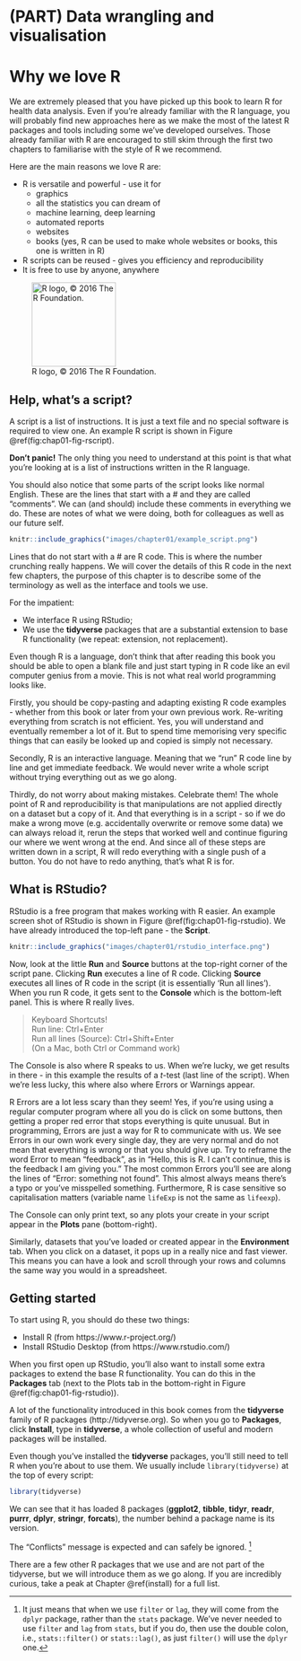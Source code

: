 # (PART) Data wrangling and visualisation {-}

# Why we love R

We are extremely pleased that you have picked up this book to learn R for health data analysis.
Even if you're already familiar with the R language, you will probably find new approaches here as we make the most of the latest R packages and tools including some we've developed ourselves.
Those already familiar with R are encouraged to still skim through the first two chapters to familiarise with the style of R we recommend.

Here are the main reasons we love R are:

* R is versatile and powerful - use it for
    - graphics 
    - all the statistics you can dream of
    - machine learning, deep learning
    - automated reports 
    - websites 
    - books (yes, R can be used to make whole websites or books, this one is written in R)
* R scripts can be reused - gives you efficiency and reproducibility
* It is free to use by anyone, anywhere

![R logo, &copy; 2016 The R Foundation.](images/chapter01/Rlogo.png){width=150px}

## Help, what's a script?

A script is a list of instructions. 
It is just a text file and no special software is required to view one.
An example R script is shown in Figure \@ref(fig:chap01-fig-rscript).

**Don't panic!**
The only thing you need to understand at this point is that what you're looking at is a list of instructions written in the R language.

You should also notice that some parts of the script looks like normal English.
These are the lines that start with a # and they are called "comments".
We can (and should) include these comments in everything we do.
These are notes of what we were doing, both for colleagues as well as our future self.

```r
knitr::include_graphics("images/chapter01/example_script.png")
```

Lines that do not start with a # are R code.
This is where the number crunching really happens.
We will cover the details of this R code in the next few chapters, the purpose of this chapter is to describe some of the terminology as well as the interface and tools we use.

For the impatient:

* We interface R using RStudio;
* We use the **tidyverse** packages that are a substantial extension to base R functionality (we repeat: extension, not replacement).

Even though R is a language, don't think that after reading this book you should be able to open a blank file and just start typing in R code like an evil computer genius from a movie. 
This is not what real world programming looks like.

Firstly, you should be copy-pasting and adapting existing R code examples - whether from this book or later from your own previous work.
Re-writing everything from scratch is not efficient.
Yes, you will understand and eventually remember a lot of it.
But to spend time memorising very specific things that can easily be looked up and copied is simply not necessary.

Secondly, R is an interactive language.
Meaning that we "run" R code line by line and get immediate feedback.
We would never write a whole script without trying everything out as we go along.

Thirdly, do not worry about making mistakes.
Celebrate them!
The whole point of R and reproducibility is that manipulations are not applied directly on a dataset but a copy of it. 
And that everything is in a script - so if we do make a wrong move (e.g. accidentally overwrite or remove some data) we can always reload it, rerun the steps that worked well and continue figuring our where we went wrong at the end.
And since all of these steps are written down in a script, R will redo everything with a single push of a button.
You do not have to redo anything, that's what R is for.

## What is RStudio?

RStudio is a free program that makes working with R easier.
An example screen shot of RStudio is shown in Figure \@ref(fig:chap01-fig-rstudio).
We have already introduced the top-left pane - the **Script**.

```r
knitr::include_graphics("images/chapter01/rstudio_interface.png")
```

Now, look at the little **Run** and **Source** buttons at the top-right corner of the script pane.
Clicking **Run** executes a line of R code. 
Clicking **Source** executes all lines of R code in the script (it is essentially 'Run all lines').
When you run R code, it gets sent to the **Console** which is the bottom-left panel.
This is where R really lives.

> Keyboard Shortcuts!  
> Run line: Ctrl+Enter  
> Run all lines (Source): Ctrl+Shift+Enter  
> (On a Mac, both Ctrl or Command work)

The Console is also where R speaks to us. 
When we're lucky, we get results in there - in this example the results of a *t*-test (last line of the script).
When we're less lucky, this where also where Errors or Warnings appear.

R Errors are a lot less scary than they seem!
Yes, if you're using using a regular computer program where all you do is click on some buttons, then getting a proper red error that stops everything is quite unusual.
But in programming, Errors are just a way for R to communicate with us.
We see Errors in our own work every single day, they are very normal and do not mean that everything is wrong or that you should give up. 
Try to reframe the word Error to mean "feedback", as in "Hello, this is R. I can't continue, this is the feedback I am giving you."
The most common Errors you'll see are along the lines of "Error: something not found". 
This almost always means there's a typo or you've misspelled something.
Furthermore, R is case sensitive so capitalisation matters (variable name `lifeExp` is not the same as `lifeexp`).

The Console can only print text, so any plots your create in your script appear in the **Plots** pane (bottom-right).

Similarly, datasets that you've loaded or created appear in the **Environment** tab.
When you click on a dataset, it pops up in a really nice and fast viewer. 
This means you can have a look and scroll through your rows and columns the same way you would in a spreadsheet.

## Getting started

To start using R, you should do these two things:

* Install R (from https://www.r-project.org/)
* Install RStudio Desktop (from https://www.rstudio.com/)

When you first open up RStudio, you'll also want to install some extra packages to extend the base R functionality.
You can do this in the **Packages** tab (next to the Plots tab in the bottom-right in Figure \@ref(fig:chap01-fig-rstudio)).

A lot of the functionality introduced in this book comes from the **tidyverse** family of R packages (http://tidyverse.org).
So when you go to **Packages**, click **Install**, type in **tidyverse**, a whole collection of useful and modern packages will be installed. 

Even though you've installed the **tidyverse** packages, you'll still need to tell R when you're about to use them.
We usually include `library(tidyverse)` at the top of every script:

```r
library(tidyverse)
```

We can see that it has loaded 8 packages (**ggplot2**, **tibble**, **tidyr**, **readr**, **purrr**, **dplyr**, **stringr**, **forcats**), the number behind a package name is its version.

The "Conflicts" message is expected and can safely be ignored.
^[It just means that when we use `filter` or `lag`, they will come from the `dplyr` package, rather than the `stats` package.
We've never needed to use `filter` and `lag` from `stats`, but if you do, then use the double colon, i.e., `stats::filter()` or `stats::lag()`, as just `filter()` will use the `dplyr` one.]

There are a few other R packages that we use and are not part of the tidyverse, but we will introduce them as we go along. 
If you are incredibly curious, take a peak at Chapter \@ref(install) for a full list.
